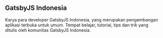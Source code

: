 ## GatsbyJS Indonesia

<ProjectCard title="Developer" link="https://gatsbyjs.id" bg="#141821">
Karya para developer GatsbyJS Indonesia, yang merupakan pengembangan aplikasi terbuka untuk umum.
</ProjectCard>

<ProjectCard title="Blog" link="https://blog.gatsbyjs.id" bg="#141821">
Tempat belajar, tutorial, tips dan trik yang ditulis oleh komunitas GatsbyJS Indonesia.
</ProjectCard>
